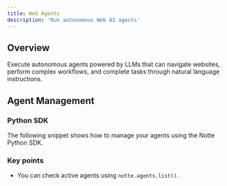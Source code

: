 ```yaml
---
title: Web Agents
description: 'Run autonomous Web AI agents'
---
```



## Overview

Execute autonomous agents powered by LLMs that can navigate websites, perform complex workflows, and complete tasks through natural language instructions.

## Agent Management
### Python SDK

The following snippet shows how to manage your agents using the Notte Python SDK.

<AgentsPython />

### Key points

* You can check active agents using `notte.agents.list()`.




